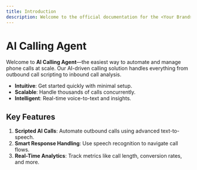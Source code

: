 ```yaml
---
title: Introduction
description: Welcome to the official documentation for the <Your Brand> AI Calling Agent.
---
```


# AI Calling Agent
Welcome to **<Your Brand> AI Calling Agent**—the easiest way to automate and manage phone calls at scale. Our AI-driven calling solution handles everything from outbound call scripting to inbound call analysis.

- **Intuitive**: Get started quickly with minimal setup.
- **Scalable**: Handle thousands of calls concurrently.
- **Intelligent**: Real-time voice-to-text and insights.

## Key Features
1. **Scripted AI Calls**: Automate outbound calls using advanced text-to-speech.
2. **Smart Response Handling**: Use speech recognition to navigate call flows.
3. **Real-Time Analytics**: Track metrics like call length, conversion rates, and more.
